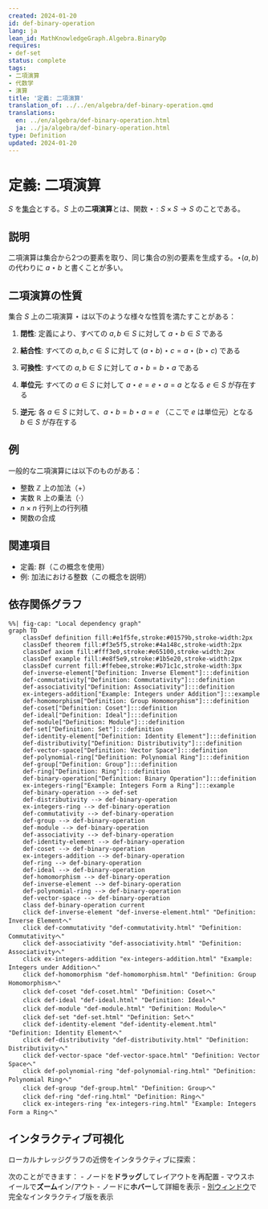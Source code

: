 ```yaml
---
created: 2024-01-20
id: def-binary-operation
lang: ja
lean_id: MathKnowledgeGraph.Algebra.BinaryOp
requires:
- def-set
status: complete
tags:
- 二項演算
- 代数学
- 演算
title: '定義: 二項演算'
translation_of: ../../en/algebra/def-binary-operation.qmd
translations:
  en: ../en/algebra/def-binary-operation.html
  ja: ../ja/algebra/def-binary-operation.html
type: Definition
updated: 2024-01-20
---
```


# 定義: 二項演算 {#def-binary-operation}

$S$ を[集合](../logic-set-theory/def-set.qmd)とする。$S$ 上の**二項演算**とは、関数 $\star: S \times S \to S$ のことである。

## 説明

二項演算は集合から2つの要素を取り、同じ集合の別の要素を生成する。$\star(a, b)$ の代わりに $a \star b$ と書くことが多い。

## 二項演算の性質

集合 $S$ 上の二項演算 $\star$ は以下のような様々な性質を満たすことがある：

1. **閉性**: 定義により、すべての $a, b \in S$ に対して $a \star b \in S$ である

2. **結合性**: すべての $a, b, c \in S$ に対して $(a \star b) \star c = a \star (b \star c)$ である

3. **可換性**: すべての $a, b \in S$ に対して $a \star b = b \star a$ である

4. **単位元**: すべての $a \in S$ に対して $a \star e = e \star a = a$ となる $e \in S$ が存在する

5. **逆元**: 各 $a \in S$ に対して、$a \star b = b \star a = e$ （ここで $e$ は単位元）となる $b \in S$ が存在する

## 例

一般的な二項演算には以下のものがある：

- 整数 $\mathbb{Z}$ 上の加法（$+$）
- 実数 $\mathbb{R}$ 上の乗法（$\cdot$）
- $n \times n$ 行列上の行列積
- 関数の合成

## 関連項目

- 定義: 群（この概念を使用）
- 例: 加法における整数（この概念を説明）

## 依存関係グラフ

```mermaid
%%| fig-cap: "Local dependency graph"
graph TD
    classDef definition fill:#e1f5fe,stroke:#01579b,stroke-width:2px
    classDef theorem fill:#f3e5f5,stroke:#4a148c,stroke-width:2px
    classDef axiom fill:#fff3e0,stroke:#e65100,stroke-width:2px
    classDef example fill:#e8f5e9,stroke:#1b5e20,stroke-width:2px
    classDef current fill:#ffebee,stroke:#b71c1c,stroke-width:3px
    def-inverse-element["Definition: Inverse Element"]:::definition
    def-commutativity["Definition: Commutativity"]:::definition
    def-associativity["Definition: Associativity"]:::definition
    ex-integers-addition["Example: Integers under Addition"]:::example
    def-homomorphism["Definition: Group Homomorphism"]:::definition
    def-coset["Definition: Coset"]:::definition
    def-ideal["Definition: Ideal"]:::definition
    def-module["Definition: Module"]:::definition
    def-set["Definition: Set"]:::definition
    def-identity-element["Definition: Identity Element"]:::definition
    def-distributivity["Definition: Distributivity"]:::definition
    def-vector-space["Definition: Vector Space"]:::definition
    def-polynomial-ring["Definition: Polynomial Ring"]:::definition
    def-group["Definition: Group"]:::definition
    def-ring["Definition: Ring"]:::definition
    def-binary-operation["Definition: Binary Operation"]:::definition
    ex-integers-ring["Example: Integers Form a Ring"]:::example
    def-binary-operation --> def-set
    def-distributivity --> def-binary-operation
    ex-integers-ring --> def-binary-operation
    def-commutativity --> def-binary-operation
    def-group --> def-binary-operation
    def-module --> def-binary-operation
    def-associativity --> def-binary-operation
    def-identity-element --> def-binary-operation
    def-coset --> def-binary-operation
    ex-integers-addition --> def-binary-operation
    def-ring --> def-binary-operation
    def-ideal --> def-binary-operation
    def-homomorphism --> def-binary-operation
    def-inverse-element --> def-binary-operation
    def-polynomial-ring --> def-binary-operation
    def-vector-space --> def-binary-operation
    class def-binary-operation current
    click def-inverse-element "def-inverse-element.html" "Definition: Inverse Elementへ"
    click def-commutativity "def-commutativity.html" "Definition: Commutativityへ"
    click def-associativity "def-associativity.html" "Definition: Associativityへ"
    click ex-integers-addition "ex-integers-addition.html" "Example: Integers under Additionへ"
    click def-homomorphism "def-homomorphism.html" "Definition: Group Homomorphismへ"
    click def-coset "def-coset.html" "Definition: Cosetへ"
    click def-ideal "def-ideal.html" "Definition: Idealへ"
    click def-module "def-module.html" "Definition: Moduleへ"
    click def-set "def-set.html" "Definition: Setへ"
    click def-identity-element "def-identity-element.html" "Definition: Identity Elementへ"
    click def-distributivity "def-distributivity.html" "Definition: Distributivityへ"
    click def-vector-space "def-vector-space.html" "Definition: Vector Spaceへ"
    click def-polynomial-ring "def-polynomial-ring.html" "Definition: Polynomial Ringへ"
    click def-group "def-group.html" "Definition: Groupへ"
    click def-ring "def-ring.html" "Definition: Ringへ"
    click ex-integers-ring "ex-integers-ring.html" "Example: Integers Form a Ringへ"
```

## インタラクティブ可視化

ローカルナレッジグラフの近傍をインタラクティブに探索：

::: {.graph-viz data-id="def-binary-operation" data-width="700" data-height="500"}
:::

次のことができます：
- ノードを**ドラッグ**してレイアウトを再配置
- マウスホイールで**ズーム**イン/アウト
- ノードに**ホバー**して詳細を表示
- [別ウィンドウ](../../output/interactive/def-binary-operation.html){target="_blank"}で完全なインタラクティブ版を表示
